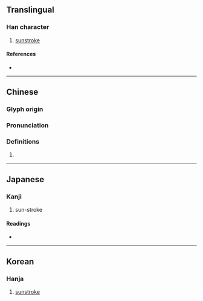 {{character info/new}}
==Translingual==

===Han character===
{{Han char|rn=72|rad=日|as=09|sn=13|four=66027|canj=AAPV|ids=⿰日曷}}

# [[sunstroke]]

====References====
* {{Han ref|kx=0498.090|dkj=14047|dj=0866.070|hdz=21523.140|uh=668D|ud=26253|bh=B77B|bd=46971}}

----

==Chinese==
{{zh-forms}}

===Glyph origin===
{{Han etym}}

===Pronunciation===
{{zh-pron
|m=yē
|c=hot3
|mc=y
|oc=y
|ma=
|cat=n
}}

===Definitions===
{{zh-hanzi}}

# {{rfdef|zh}}

----

==Japanese==

===Kanji===
{{ja-kanji|grade=|rs=日09}}

# sun-stroke

====Readings====
* {{ja-readings|on=[[えつ]] (etsu), [[おち]] (ochi), [[あつ]] (atsu), [[あち]] (achi)|kun=[[あつさあたり]] (atsusaatari)}}

----

==Korean==

===Hanja===
{{ko-hanja|hangeul=갈|rv=gal|mr=kal}}

# [[sunstroke]]